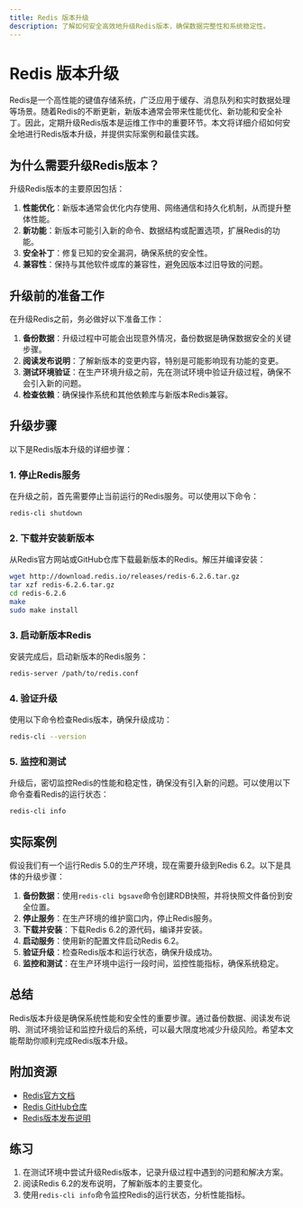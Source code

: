 ```yaml
---
title: Redis 版本升级
description: 了解如何安全高效地升级Redis版本，确保数据完整性和系统稳定性。
---
```


# Redis 版本升级

Redis是一个高性能的键值存储系统，广泛应用于缓存、消息队列和实时数据处理等场景。随着Redis的不断更新，新版本通常会带来性能优化、新功能和安全补丁。因此，定期升级Redis版本是运维工作中的重要环节。本文将详细介绍如何安全地进行Redis版本升级，并提供实际案例和最佳实践。

## 为什么需要升级Redis版本？

升级Redis版本的主要原因包括：

1. **性能优化**：新版本通常会优化内存使用、网络通信和持久化机制，从而提升整体性能。
2. **新功能**：新版本可能引入新的命令、数据结构或配置选项，扩展Redis的功能。
3. **安全补丁**：修复已知的安全漏洞，确保系统的安全性。
4. **兼容性**：保持与其他软件或库的兼容性，避免因版本过旧导致的问题。

## 升级前的准备工作

在升级Redis之前，务必做好以下准备工作：

1. **备份数据**：升级过程中可能会出现意外情况，备份数据是确保数据安全的关键步骤。
2. **阅读发布说明**：了解新版本的变更内容，特别是可能影响现有功能的变更。
3. **测试环境验证**：在生产环境升级之前，先在测试环境中验证升级过程，确保不会引入新的问题。
4. **检查依赖**：确保操作系统和其他依赖库与新版本Redis兼容。

## 升级步骤

以下是Redis版本升级的详细步骤：

### 1. 停止Redis服务

在升级之前，首先需要停止当前运行的Redis服务。可以使用以下命令：

```bash
redis-cli shutdown
```

### 2. 下载并安装新版本

从Redis官方网站或GitHub仓库下载最新版本的Redis。解压并编译安装：

```bash
wget http://download.redis.io/releases/redis-6.2.6.tar.gz
tar xzf redis-6.2.6.tar.gz
cd redis-6.2.6
make
sudo make install
```

### 3. 启动新版本Redis

安装完成后，启动新版本的Redis服务：

```bash
redis-server /path/to/redis.conf
```

### 4. 验证升级

使用以下命令检查Redis版本，确保升级成功：

```bash
redis-cli --version
```

### 5. 监控和测试

升级后，密切监控Redis的性能和稳定性，确保没有引入新的问题。可以使用以下命令查看Redis的运行状态：

```bash
redis-cli info
```

## 实际案例

假设我们有一个运行Redis 5.0的生产环境，现在需要升级到Redis 6.2。以下是具体的升级步骤：

1. **备份数据**：使用`redis-cli bgsave`命令创建RDB快照，并将快照文件备份到安全位置。
2. **停止服务**：在生产环境的维护窗口内，停止Redis服务。
3. **下载并安装**：下载Redis 6.2的源代码，编译并安装。
4. **启动服务**：使用新的配置文件启动Redis 6.2。
5. **验证升级**：检查Redis版本和运行状态，确保升级成功。
6. **监控和测试**：在生产环境中运行一段时间，监控性能指标，确保系统稳定。

## 总结

Redis版本升级是确保系统性能和安全性的重要步骤。通过备份数据、阅读发布说明、测试环境验证和监控升级后的系统，可以最大限度地减少升级风险。希望本文能帮助你顺利完成Redis版本升级。

## 附加资源

- [Redis官方文档](https://redis.io/documentation)
- [Redis GitHub仓库](https://github.com/redis/redis)
- [Redis版本发布说明](https://redis.io/download)

## 练习

1. 在测试环境中尝试升级Redis版本，记录升级过程中遇到的问题和解决方案。
2. 阅读Redis 6.2的发布说明，了解新版本的主要变化。
3. 使用`redis-cli info`命令监控Redis的运行状态，分析性能指标。
